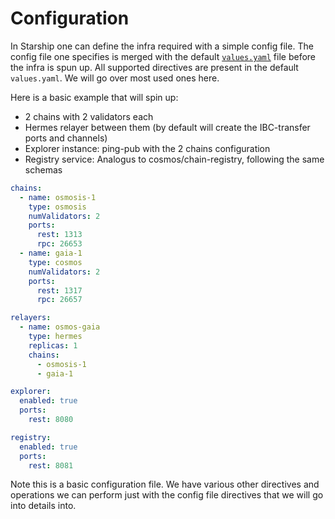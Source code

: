 # Configuration

In Starship one can define the infra required with a simple config file.
The config file one specifies is merged with the default [`values.yaml`](https://github.com/cosmology-tech/starship/blob/main/charts/devnet/values.yaml)
file before the infra is spun up. All supported directives are present in the default `values.yaml`. We will go over most used ones here.

Here is a basic example that will spin up:
* 2 chains with 2 validators each
* Hermes relayer between them (by default will create the IBC-transfer ports and channels)
* Explorer instance: ping-pub with the 2 chains configuration
* Registry service: Analogus to cosmos/chain-registry, following the same schemas

```yaml
chains:
  - name: osmosis-1
    type: osmosis
    numValidators: 2
    ports:
      rest: 1313
      rpc: 26653
  - name: gaia-1
    type: cosmos
    numValidators: 2
    ports:
      rest: 1317
      rpc: 26657

relayers:
  - name: osmos-gaia
    type: hermes
    replicas: 1
    chains:
      - osmosis-1
      - gaia-1

explorer:
  enabled: true
  ports:
    rest: 8080

registry:
  enabled: true
  ports:
    rest: 8081
```

Note this is a basic configuration file. We have various other directives and operations we can perform just with
the config file directives that we will go into details into.
